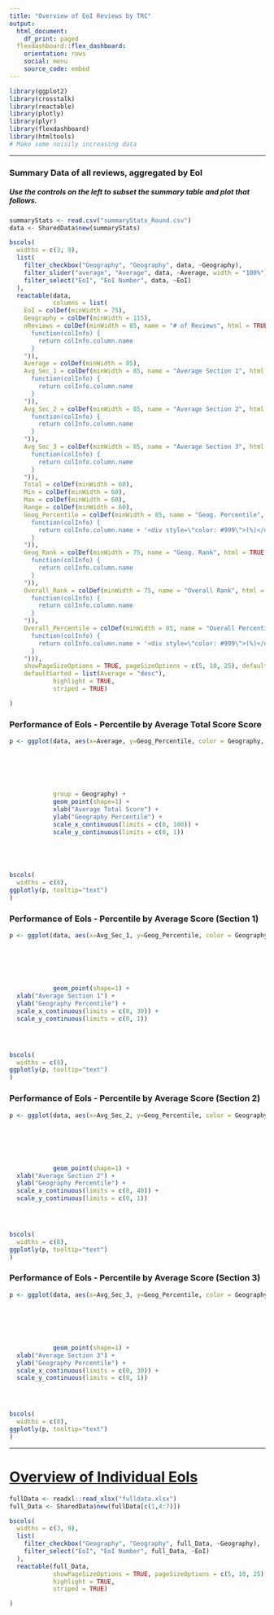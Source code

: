 ```yaml
---
title: "Overview of EoI Reviews by TRC"
output:
  html_document:
    df_print: paged
  flexdashboard::flex_dashboard:
    orientation: rows
    social: menu
    source_code: embed
---
```

<style type="text/css">
.main-container {
  max-width: 1800px;
  margin-left: auto;
  margin-right: auto;
}
</style>

```r
library(ggplot2)
library(crosstalk)
library(reactable)
library(plotly)
library(plyr)
library(flexdashboard)
library(htmltools)
# Make some noisily increasing data


```

-----------------------------------------------------------------------
### Summary Data of all reviews, aggregated by EoI
##### Use the controls on the left to subset the summary table and plot that follows.

```r

summaryStats <- read.csv("summaryStats_Round.csv")
data <- SharedData$new(summaryStats)

bscols(
  widths = c(3, 9),
  list(
    filter_checkbox("Geography", "Geography", data, ~Geography),
    filter_slider("average", "Average", data, ~Average, width = "100%"),
    filter_select("EoI", "EoI Number", data, ~EoI)
  ),
  reactable(data, 
            columns = list(
    EoI = colDef(minWidth = 75),
    Geography = colDef(minWidth = 115),
    nReviews = colDef(minWidth = 85, name = "# of Reviews", html = TRUE, align = "left", header = JS("
      function(colInfo) {
        return colInfo.column.name
      }
    ")),
    Average = colDef(minWidth = 85),
    Avg_Sec_1 = colDef(minWidth = 85, name = "Average Section 1", html = TRUE, align = "left", header = JS("
      function(colInfo) {
        return colInfo.column.name
      }
    ")),
    Avg_Sec_2 = colDef(minWidth = 85, name = "Average Section 2", html = TRUE, align = "left", header = JS("
      function(colInfo) {
        return colInfo.column.name
      }
    ")),
    Avg_Sec_3 = colDef(minWidth = 85, name = "Average Section 3", html = TRUE, align = "left", header = JS("
      function(colInfo) {
        return colInfo.column.name
      }
    ")),
    Total = colDef(minWidth = 60),
    Min = colDef(minWidth = 60),
    Max = colDef(minWidth = 60),
    Range = colDef(minWidth = 60),
    Geog_Percentile = colDef(minWidth = 85, name = "Geog. Percentile", html = TRUE, align = "left", header = JS("
      function(colInfo) {
        return colInfo.column.name + '<div style=\"color: #999\">(%)</div>'
      }
    ")),
    Geog_Rank = colDef(minWidth = 75, name = "Geog. Rank", html = TRUE, align = "left", header = JS("
      function(colInfo) {
        return colInfo.column.name
      }
    ")),
    Overall_Rank = colDef(minWidth = 75, name = "Overall Rank", html = TRUE, align = "left", header = JS("
      function(colInfo) {
        return colInfo.column.name
      }
    ")),
    Overall_Percentile = colDef(minWidth = 85, name = "Overall Percentile", html = TRUE, align = "left", header = JS("
      function(colInfo) {
        return colInfo.column.name + '<div style=\"color: #999\">(%)</div>'
      }
    "))),
    showPageSizeOptions = TRUE, pageSizeOptions = c(5, 10, 25), defaultPageSize = 5,
    defaultSorted = list(Average = "desc"),
            highlight = TRUE,
            striped = TRUE)

)
```

### Performance of EoIs - Percentile by Average Total Score Score

```r
p <- ggplot(data, aes(x=Average, y=Geog_Percentile, color = Geography, text=paste0("EoI: ", EoI,
                                                                                  "<br>",
                                                                                  "Geography: ", Geography,
                                                                                  "<br>",
                                                                                  "Average: ", Average,
                                                                                  "<br>",
                                                                                  "Geog. Percentile: ", Geog_Percentile)),
            group = Geography) +
            geom_point(shape=1) +
            xlab("Average Total Score") +
            ylab("Geography Percentile") +
            scale_x_continuous(limits = c(0, 100)) +
            scale_y_continuous(limits = c(0, 1))





bscols(
  widths = c(8),
ggplotly(p, tooltip="text")
)
```


### Performance of EoIs - Percentile by Average Score (Section 1)

```r


p <- ggplot(data, aes(x=Avg_Sec_1, y=Geog_Percentile, color = Geography, text=paste0("EoI: ", EoI,
                                                                                  "<br>",
                                                                                  "Geography: ", Geography,
                                                                                  "<br>",
                                                                                  "Average: ", Average,
                                                                                  "<br>",
                                                                                  "Geog. Percentile: ", Geog_Percentile)), group = EoI) +
            geom_point(shape=1) +
  xlab("Average Section 1") +
  ylab("Geography Percentile") +
  scale_x_continuous(limits = c(0, 30)) +
  scale_y_continuous(limits = c(0, 1))




bscols(
  widths = c(8),
ggplotly(p, tooltip="text")
)
```

### Performance of EoIs - Percentile by Average Score (Section 2)

```r


p <- ggplot(data, aes(x=Avg_Sec_2, y=Geog_Percentile, color = Geography, text=paste0("EoI: ", EoI,
                                                                                  "<br>",
                                                                                  "Geography: ", Geography,
                                                                                  "<br>",
                                                                                  "Average: ", Average,
                                                                                  "<br>",
                                                                                  "Geog. Percentile: ", Geog_Percentile)), group = EoI) +
            geom_point(shape=1) +
  xlab("Average Section 2") +
  ylab("Geography Percentile") +
  scale_x_continuous(limits = c(0, 40)) +
  scale_y_continuous(limits = c(0, 1))




bscols(
  widths = c(8),
ggplotly(p, tooltip="text")
)
```

### Performance of EoIs - Percentile by Average Score (Section 3)

```r



p <- ggplot(data, aes(x=Avg_Sec_3, y=Geog_Percentile, color = Geography, text=paste0("EoI: ", EoI,
                                                                                  "<br>",
                                                                                  "Geography: ", Geography,
                                                                                  "<br>",
                                                                                  "Average: ", Average,
                                                                                  "<br>",
                                                                                  "Geog. Percentile: ", Geog_Percentile)), group = EoI) +
            geom_point(shape=1) +
  xlab("Average Section 3") +
  ylab("Geography Percentile") +
  scale_x_continuous(limits = c(0, 30)) +
  scale_y_continuous(limits = c(0, 1))




bscols(
  widths = c(8),
ggplotly(p, tooltip="text")
)
```

***
# [Overview of Individual EoIs]{.ul}{.ul}


```r

fullData <- readxl::read_xlsx("fulldata.xlsx")
full_Data <- SharedData$new(fullData[c(1,4:7)])

bscols(
  widths = c(3, 9),
  list(
    filter_checkbox("Geography", "Geography", full_Data, ~Geography),
    filter_select("EoI", "EoI Number", full_Data, ~EoI)
  ),
  reactable(full_Data,
            showPageSizeOptions = TRUE, pageSizeOptions = c(5, 10, 25), defaultPageSize = 5,
            highlight = TRUE,
            striped = TRUE)

)
```
